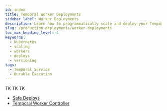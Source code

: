 ```yaml
---
id: index
title: Temporal Worker Deployments
sidebar_label: Worker Deployments
description: Learn how to programmatically scale and deploy your Temporal Workers into common production environments using our provided tooling and best practices.
slug: /production-deployments/worker-deployments
toc_max_heading_level: 4
keywords:
  - kubernetes
  - scaling
  - workers
  - deploys
  - versioning
tags:
  - Temporal Service
  - Durable Execution
---
```


TK TK TK

- [Safe Deploys](/production-deployments/worker-deployments/safe-deploys)
- [Temporal Worker Controller](/production-deployments/worker-deployments/kubernetes-controller)
